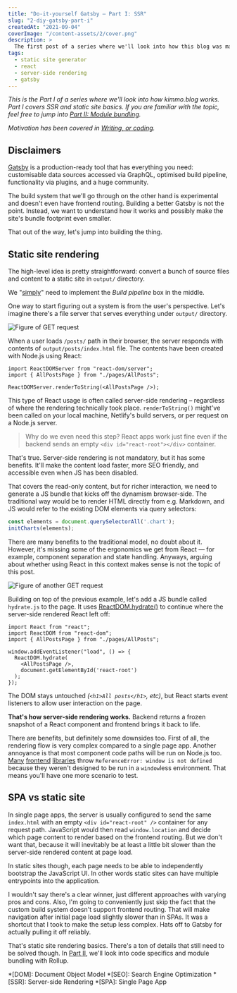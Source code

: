 ```yaml
---
title: "Do-it-yourself Gatsby – Part I: SSR"
slug: "2-diy-gatsby-part-i"
createdAt: "2021-09-04"
coverImage: "/content-assets/2/cover.png"
description: >
  The first post of a series where we'll look into how this blog was made. Part I covers how static site rendering works in general.
tags:
  - static site generator
  - react
  - server-side rendering
  - gatsby
---
```


*This is the Part&nbsp;I of a series where we'll look into how kimmo.blog works. Part&nbsp;I covers SSR and static site basics. If you are familiar with the topic, feel free to jump into [Part II: Module bundling](../3-diy-gatsby-part-ii/).*

*Motivation has been covered in [Writing, or coding](../1-writing-or-coding/).*


## Disclaimers

[Gatsby](https://www.gatsbyjs.com/) is a production-ready tool that has everything you need: customisable data sources accessed via GraphQL, optimised build pipeline, functionality via plugins, and a huge community.

The build system that we'll go through on the other hand is experimental and doesn't even have frontend routing. Building a better Gatsby is not the point. Instead, we want to understand how it works and possibly make the site's bundle footprint even smaller.

That out of the way, let's jump into building the thing.

## Static site rendering

The high-level idea is pretty straightforward: convert a bunch of source files and content to a static site in `output/` directory.

<Presentic alt="Build pipeline overview presentation" duration={1200} src="/content-assets/2/build-pipeline-overview.svg" />

We "[simply](https://www.knowledgeowl.com/home/dont-say-simply-jim-fisher)" need to implement the _Build pipeline_ box in the middle.

One way to start figuring out a system is from the user's perspective. Let's imagine there's a file server that serves everything under `output/` directory.

<Image maxWidth={550} alt="Figure of GET request" src="/content-assets/2/get-request.svg" />

When a user loads `/posts/` path in their browser, the server responds with contents of `output/posts/index.html` file. The contents have been created with Node.js using React:

```tsx
import ReactDOMServer from "react-dom/server";
import { AllPostsPage } from "./pages/AllPosts";

ReactDOMServer.renderToString(<AllPostsPage />);
```

This type of React usage is often called server-side rendering – regardless of where the rendering technically took place. `renderToString()` might've been called on your local machine, Netlify's build servers, or per request on a Node.js server.

> Why do we even need this step? React apps work just fine even if the backend sends an empty `<div id="react-root"></div>` container.

That's true. Server-side rendering is not mandatory, but it has some benefits. It'll make the content load faster, more SEO friendly, and accessible even when JS has been disabled.

That covers the read-only content, but for richer interaction, we need to generate a JS bundle that kicks off the dynamism browser-side. The traditional way would be to render HTML directly from e.g. Markdown, and JS would refer to the existing DOM elements via query selectors:

```javascript
const elements = document.querySelectorAll('.chart');
initCharts(elements);
```

There are many benefits to the traditional model, no doubt about it. However, it's missing some of the ergonomics we get from React — for example, component separation and state handling. Anyways, arguing about whether using React in this context makes sense is not the topic of this post.

<Image maxWidth={550} alt="Figure of another GET request" src="/content-assets/2/get-request-hydrate.svg" />

Building on top of the previous example, let's add a JS bundle called `hydrate.js` to the page. It uses [ReactDOM.hydrate()](https://reactjs.org/docs/react-dom.html#hydrate) to continue where the server-side rendered React left off:

```tsx
import React from "react";
import ReactDOM from "react-dom";
import { AllPostsPage } from "./pages/AllPosts";

window.addEventListener("load", () => {
  ReactDOM.hydrate(
    <AllPostsPage />,
    document.getElementById('react-root')
  );
});
```

The DOM stays untouched *(`<h1>All posts</h1>`, etc)*, but React starts event listeners to allow user interaction on the page.

**That's how server-side rendering works.** Backend returns a frozen snapshot of a React component and frontend brings it back to life.

There are benefits, but definitely some downsides too. First of all, the rendering flow is very complex compared to a single page app. Another annoyance is that most component code paths will be run on Node.js too. [Many](https://github.com/Splidejs/splide/issues/278) [frontend](https://github.com/JedWatson/react-select/issues/608) [libraries](https://github.com/codex-team/editor.js/issues/1036) throw `ReferenceError: window is not defined` because they weren't designed to be run in a `window`less environment. That means you'll have one more scenario to test.

## SPA vs static site

In single page apps, the server is usually configured to send the same `index.html` with an empty `<div id="react-root" />` container for any request path. JavaScript would then read `window.location` and decide which page content to render based on the frontend routing. But we don't want that, because it will inevitably be at least a little bit slower than the server-side rendered content at page load.

In static sites though, each page needs to be able to independently bootstrap the JavaScript UI. In other words static sites can have multiple entrypoints into the application.

I wouldn't say there's a clear winner, just different approaches with varying pros and cons. Also, I'm going to conveniently just skip the fact that the custom build system doesn't support frontend routing. That will make navigation after initial page load slightly slower than in SPAs. It was a shortcut that I took to make the setup less complex. Hats off to Gatsby for actually pulling it off reliably.

That's static site rendering basics. There's a ton of details that still need to be solved though. In [Part&nbsp;II](../3-diy-gatsby-part-ii/), we'll look into code specifics and module bundling with Rollup.

*[DOM]: Document Object Model
*[SEO]: Search Engine Optimization
*[SSR]: Server-side Rendering
*[SPA]: Single Page App
